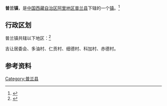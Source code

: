 {{中国乡级行政区
|景观照片文件名 = 
|景观照片描述 = 
|汉语拼音 = Pǔlánzhèn
|其他语言 = 
|其他语言名称 = 
|旧称 = 
|地名出处 = 
|位置图文件名 = 
|位置图描述 = 
|自定义图片= 
|建置时间 = 
|政府驻地 = 
|毗邻 = 
|总面积 = 
|总人口 = 
|总人口年份 = 
|户籍人口 = 
|户籍人口年份 = 
|常住人口 = 
|常住人口年份 = 
|人口密度 = 
|GDP = 
|GDP年份 = 
|邮政编码 = 
|电话区号 = 897
|官方网站 = 
|网站名称 = 
|54/25/21/100/000}}

'''普兰镇'''，是[[中华人民共和国|中国]][[西藏自治区|西藏自治区]][[阿里地区|阿里地区]][[普兰县|普兰县]]下辖的一个[[行政建制镇|镇]]。<ref>{{PRC admin/ref sgc|{{PRC admin/parent|54/25/21/100/000}}}}</ref>

== 行政区划 ==
普兰镇共辖以下地区：<ref>{{PRC admin/ref sgc|54/25/21/100/000}}</ref>

吉让居委会、多油村、仁贡村、细德村、科加村、赤德村。

== 参考资料 ==
{{reflist}}
{{西藏小作品}}
{{普兰县行政区划}}

[[Category:普兰县|Category:普兰县]]